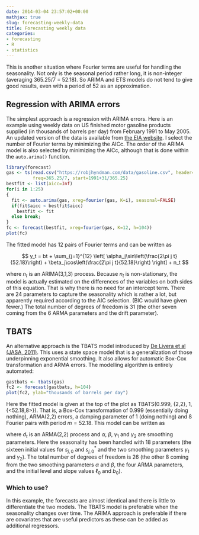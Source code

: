 ```yaml
---
date: 2014-03-04 23:57:02+00:00
mathjax: true
slug: forecasting-weekly-data
title: Forecasting weekly data
categories:
- forecasting
- R
- statistics
---
```


This is another situation where Fourier terms are useful for handling the seasonality. Not only is the seasonal period rather long, it is non-integer (averaging 365.25/7 = 52.18). So ARIMA and ETS models do not tend to give good results, even with a period of 52 as an approximation.

## Regression with ARIMA errors

The simplest approach is a regression with ARIMA errors. Here is an example using weekly data on US finished motor gasoline products supplied (in thousands of barrels per day) from February 1991 to May 2005. An updated version of the data is available from [the EIA website](http://www.eia.gov/dnav/pet/hist/LeafHandler.ashx?n=PET&s=wgfupus2&f=W). I select the number of Fourier terms by minimizing the AICc. The order of the ARIMA model is also selected by minimizing the AICc, although that is done within the `auto.arima()` function.

```r
library(forecast)
gas <- ts(read.csv("https://robjhyndman.com/data/gasoline.csv", header=FALSE)[,1], 
          freq=365.25/7, start=1991+31/365.25)
bestfit <- list(aicc=Inf)
for(i in 1:25)
{
  fit <- auto.arima(gas, xreg=fourier(gas, K=i), seasonal=FALSE)
  if(fit$aicc < bestfit$aicc)
    bestfit <- fit
  else break;
}
fc <- forecast(bestfit, xreg=fourier(gas, K=12, h=104))
plot(fc)
```

The fitted model has 12 pairs of Fourier terms and can be written as

<div>
$$
y_t = bt + \sum_{j=1}^{12} \left[ \alpha_j\sin\left(\frac{2\pi j t}{52.18}\right) + \beta_j\cos\left(\frac{2\pi j t}{52.18}\right) \right] + n_t
$$
</div>

where $n_t$ is an ARIMA(3,1,3) process. Because $n_t$ is non-stationary, the model is actually estimated on the differences of the variables on both sides of this equation. That is why there is no need for an intercept term. There are 24 parameters to capture the seasonality which is rather a lot, but apparently required according to the AIC selection. (BIC would have given fewer.) The total number of degrees of freedom is 31 (the other seven coming from the 6 ARMA parameters and the drift parameter).

## TBATS

An alternative approach is the TBATS model introduced by [De Livera et al (JASA, 2011)](/publications/complex-seasonality/). This uses a state space model that is a generalization of those underpinning exponential smoothing. It also allows for automatic Box-Cox transformation and ARMA errors. The modelling algorithm is entirely automated:

```r
gastbats <- tbats(gas)
fc2 <- forecast(gastbats, h=104)
plot(fc2, ylab="thousands of barrels per day")
```

Here the fitted model is given at the top of the plot as TBATS(0.999, {2,2}, 1, {<52.18,8>}). That is, a Box-Cox transformation of 0.999 (essentially doing nothing), ARMA(2,2) errors, a damping parameter of 1 (doing nothing) and 8 Fourier pairs with period $m=52.18$. This model can be written as

<div>
\begin{align}
y_t &= \ell_{t-1} + b_{t-1} + s_{t-1} + \alpha d_t\\
b_t &= b_{t-1} + \beta d_t\\
s_t &= \sum_{j=1}^{8} s_{j,t}\\
s_{j,t} &= s_{j,t-1}\cos \left(\frac{2\pi j t}{52.18}\right) +s_{j,t-1}^{\ast}\sin \left(\frac{2\pi j t}{52.18}\right) + \gamma_1d_t \\
s_{j,t}^{\ast} &= -s_{j,t-1}\sin\left(\frac{2\pi j t}{52.18}\right) + s_{j,t-1}^{\ast}\cos\left(\frac{2\pi j t}{52.18}\right)+\gamma_2d_t,
\end{align}
</div>

where $d_t$ is an ARMA(2,2) process and  $\alpha$, $\beta$, $\gamma_1$ and $\gamma_2$ are smoothing parameters. Here the seasonality has been handled with 18 parameters (the sixteen initial values for $s_{j,0}$ and $s_{j,0}^{\ast}$ and the two smoothing parameters $\gamma_1$ and $\gamma_2$). The total number of degrees of freedom is 26 (the other 8 coming from the two smoothing parameters $\alpha$ and $\beta$, the four ARMA parameters, and the initial level and slope values $\ell_0$ and $b_0$).



### Which to use?



In this example, the forecasts are almost identical and there is little to differentiate the two models. The TBATS model is preferable when the seasonality changes over time. The ARIMA approach is preferable if there are covariates that are useful predictors as these can be added as additional regressors.
